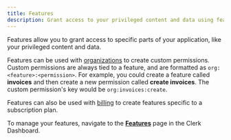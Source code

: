```yaml
---
title: Features
description: Grant access to your privileged content and data using features.
---
```


Features allow you to grant access to specific parts of your application, like your privileged content and data.

Features can be used with [organizations](/docs/guides/organizations/overview) to create custom permissions. Custom permissions are always tied to a feature, and are formatted as `org:<feature>:<permission>`. For example, you could create a feature called **invoices** and then create a new permission called **create invoices**. The custom permission's key would be `org:invoices:create`.

Features can also be used with [billing](/docs/guides/billing/overview) to create features specific to a subscription plan.

To manage your features, navigate to the [**Features**](https://dashboard.clerk.com/~/features) page in the Clerk Dashboard.
